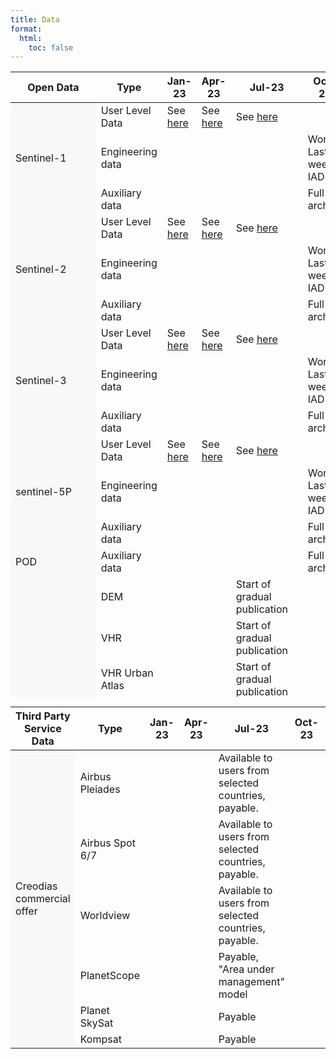 ```yaml
---
title: Data
format:
  html:
    toc: false
---
```


```{=html}
<div>
    <div class="table-responsive">
        <table class="table-roadmap" style="height:1000px;">
            <thead>
                <tr>
                    <th>Open Data</th>
                    <th>Type</th>
                    <th>Jan-23</th>
                    <th>Apr-23</th>
                    <th>Jul-23</th>
                    <th>Oct-23</th>
                    <th>Nov-23</th>
                </tr>
            </thead>
            <tbody>
                <tr id="sentinel1" class="header">
                    <td rowspan="3" bgcolor="#f7f8fa">Sentinel-1</td>
                    <td>User Level Data</td>
                    <td>See <a href="/Data/Sentinel1.html">here</td>
                    <td>See <a href="/Data/Sentinel1.html">here</td>
                    <td>See <a href="/Data/Sentinel1.html">here</td>
                    <td></td>
                    <td></td>
                </tr>
                <tr class="sentinel1">
                    <td>Engineering data</td>
                    <td></td>
                    <td></td>
                    <td></td>
                    <td>World: Last 2: weeks IAD</td>
                    <td></td>
                </tr>
                <tr class="sentinel1">
                    <td>Auxiliary data</td>
                    <td></td>
                    <td></td>
                    <td></td>
                    <td>Full archive</td>
                    <td></td>
                </tr>
                <tr id="sentinel2" class="header">
                    <td rowspan="3" bgcolor="#f7f8fa">Sentinel-2</td>
                    <td>User Level Data</td>
                    <td>See <a href="/Data/Sentinel2.html">here</td>
                    <td>See <a href="/Data/Sentinel2.html">here</td>
                    <td>See <a href="/Data/Sentinel2.html">here</td>
                    <td></td>
                    <td></td>
                </tr>
                <tr class="sentinel1">
                    <td>Engineering data</td>
                    <td></td>
                    <td></td>
                    <td></td>
                    <td>World: Last 2: weeks IAD</td>
                    <td></td>
                </tr>
                <tr class="sentinel1">
                    <td>Auxiliary data</td>
                    <td></td>
                    <td></td>
                    <td></td>
                    <td>Full archive</td>
                    <td></td>
                </tr>
                <tr id="sentinel3" class="header">
                    <td rowspan="3" bgcolor="#f7f8fa">Sentinel-3</td>
                    <td>User Level Data</td>
                    <td>See <a href="/Data/Sentinel3.html">here</td>
                    <td>See <a href="/Data/Sentinel3.html">here</td>
                    <td>See <a href="/Data/Sentinel3.html">here</td>
                    <td></td>
                    <td></td>
                </tr>
                <tr class="sentinel1">
                    <td>Engineering data</td>
                    <td></td>
                    <td></td>
                    <td></td>
                    <td>World: Last 2: weeks IAD</td>
                    <td></td>
                </tr>
                <tr class="sentinel1">
                    <td>Auxiliary data</td>
                    <td></td>
                    <td></td>
                    <td></td>
                    <td>Full archive</td>
                    <td></td>
                </tr>
                <tr id="sentinel5" class="header">
                    <td rowspan="3" bgcolor="#f7f8fa">sentinel-5P</td>
                    <td>User Level Data</td>
                    <td>See <a href="/Data/Sentinel5P.html">here</td>
                    <td>See <a href="/Data/Sentinel5P.html">here</td>
                    <td>See <a href="/Data/Sentinel5P.html">here</td>
                    <td></td>
                    <td></td>
                </tr>
                <tr class="sentinel1">
                    <td>Engineering data</td>
                    <td></td>
                    <td></td>
                    <td></td>
                    <td>World: Last 2: weeks IAD</td>
                    <td></td>
                </tr>
                <tr class="sentinel1">
                    <td>Auxiliary data</td>
                    <td></td>
                    <td></td>
                    <td></td>
                    <td>Full archive</td>
                    <td></td>
                </tr>
                <tr id="seg1" class="header">
                    <td rowspan="1" bgcolor="#f7f8fa">POD</td>
                    <td>Auxiliary data</td>
                    <td></td>
                    <td></td>
                    <td></td>
                    <td>Full archive</td>
                    <td></td>
                </tr>
                <tr id="scm" class="header">
                    <td rowspan="8" bgcolor="#f7f8fa">Copernicus contributing mission</td>
                    <tr class="scm">
                        <td>DEM</td>
                        <td></td>
                        <td></td>
                        <td>Start of gradual publication</td>
                        <td></td>
                        <td>Full CCM coverage</td>
                    </tr>
                    <tr class="scm">
                        <td>VHR</td>
                        <td></td>
                        <td></td>
                        <td>Start of gradual publication</td>
                        <td></td>
                        <td>Full CCM coverage</td>
                    </tr>
                    <tr class="scm">
                        <td>VHR Urban Atlas</td>
                        <td></td>
                        <td></td>
                        <td>Start of gradual publication</td>
                        <td></td>
                        <td>Full CCM coverage</td>
                    </tr>
                    <tr class="scm">
                        <td>Optical HR</td>
                        <td></td>
                        <td></td>
                        <td>Start of gradual publication</td>
                        <td></td>
                        <td>Full CCM coverage</td>
                    </tr>
                    <tr class="scm">
                        <td>Optical HR2</td>
                        <td></td>
                        <td></td>
                        <td>Start of gradual publication</td>
                        <td></td>
                        <td>Full CCM coverage</td>
                    </tr>
                    <tr class="scm">
                        <td>Optical MR</td>
                        <td></td>
                        <td></td>
                        <td>Start of gradual publication</td>
                        <td></td>
                        <td>Full CCM coverage</td>
                    </tr>
                    <tr class="scm">
                        <td>SAR</td>
                        <td></td>
                        <td></td>
                        <td>Start of gradual publication</td>
                        <td></td>
                        <td>Full CCM coverage</td>
                    </tr>
                </tr>
                <tr id="cod" class="header">
                    <td rowspan="9" bgcolor="#f7f8fa">Complementary open data</td>
                    <td>SMOS</td>
                    <td></td>
                    <td></td>
                    <td>MIRAS</td>
                    <td></td>
                    <td></td>
                </tr>
                <tr class="cod">
                    <td>Envisat</td>
                    <td></td>
                    <td></td>
                    <td>MERIS, ASAR</td>
                    <td></td>
                    <td></td>
                </tr>
                <tr class="cod">
                    <td>CAMS</td>
                    <td></td>
                    <td></td>
                    <td>Copernicus Atmosphere Monitoring Service</td>
                    <td></td>
                    <td></td>
                </tr>
                <tr class="cod">
                    <td>CEMS</td>
                    <td></td>
                    <td></td>
                    <td>Copernicus Emergency Management Service</td>
                    <td></td>
                    <td></td>
                </tr>
                <tr class="cod">
                    <td>CLMS</td>
                    <td></td>
                    <td></td>
                    <td>Copernicus Land Monitoring Service</td>
                    <td></td>
                    <td></td>
                </tr>
                <tr class="cod">
                    <td>CMEMS</td>
                    <td></td>
                    <td></td>
                    <td>Copernicus Marine Service</td>
                    <td></td>
                    <td></td>
                </tr>
                <tr class="cod">
                    <td>S2GLC</td>
                    <td></td>
                    <td></td>
                    <td>High resolution Land Cover Map of Europe</td>
                    <td></td>
                    <td></td>
                </tr>
                <tr class="cod">
                    <td>ESA WorldCover</td>
                    <td></td>
                    <td></td>
                    <td>High resolution Land Cover Map of the world for 2020 and 2021, in COG</td>
                    <td></td>
                    <td></td>
                </tr>
            </tbody>
        </table>
    </div>

    <div class="table-responsive">
        <table class="table-roadmap table-fixed-header" style="height:1000px;">
            <thead>
            <tr>
                <th>Third Party Service Data</th>
                <th>Type</th>
                <th>Jan-23</th>
                <th>Apr-23</th>
                <th>Jul-23</th>
                <th>Oct-23</th>
                <th>Nov-23</th>
            </tr>
        </thead>
            <tbody>
                <tr id="cd" class="header">
                    <td rowspan="6" bgcolor="#f7f8fa">Creodias commercial offer</td>
                    <td>Airbus Pleiades</td>
                    <td></td>
                    <td></td>
                    <td>Available to users from selected countries, payable. </td>
                    <td></td>
                    <td></td>
                </tr>
            <tr class="cd">
                    <td>Airbus Spot 6/7</td>
                    <td></td>
                    <td></td>
                    <td>Available to users from selected countries, payable.</td>
                    <td></td>
                    <td></td>
                </tr>
            <tr class="cd">
                    <td>Worldview</td>
                    <td></td>
                    <td></td>
                    <td>Available to users from selected countries, payable.</td>
                    <td></td>
                    <td></td>
                </tr>
            <tr class="cd">
                    <td>PlanetScope</td>
                    <td></td>
                    <td></td>
                    <td>Payable, "Area under management" model</td>
                    <td></td>
                    <td></td>
                </tr>
            <tr class="cd">
                    <td>Planet SkySat</td>
                    <td></td>
                    <td></td>
                    <td>Payable</td>
                    <td></td>
                    <td></td>
                </tr>
            <tr class="cd">
                    <td>Kompsat&nbsp;</td>
                    <td></td>
                    <td></td>
                    <td>Payable</td>
                    <td></td>
                    <td></td>
                </tr>
            </tbody>
        </table>
    </div>
</div>

```
